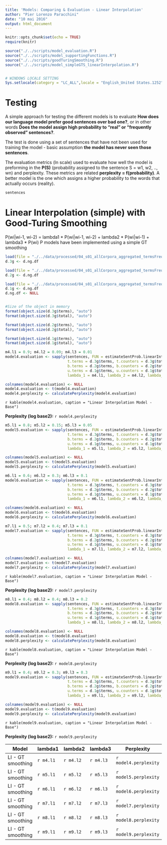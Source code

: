 ```yaml
---
title: 'Models: Comparing & Evaluation - Linear Interpolation'
author: "Pier Lorenzo Paracchini"
date: "10 mai 2016"
output: html_document
---
```


```r
knitr::opts_chunk$set(echo = TRUE)
require(knitr)

source("./../scripts/model_evaluation.R")
source("./../scripts/model_supportingFunctions.R")
source("./../scripts/goodTuringSmoothing.R")
source("./../scripts/model_simpleGTS_linearInterpolation.R")


# WINDOWS LOCALE SETTING
Sys.setlocale(category = "LC_ALL",locale = "English_United States.1252")

```

# Testing

A simple approach for testing the different models is to evaluate  __How does our language model prefer good sentences over bad one?__, or in other words __Does the model assign high probability to "real" or "frequently observed" sentences?__.

The test is done using a set of sentences that have not been used for training the model - basic assumption __the model has never seen those sentences__.

The evaluation metrics (ln scale) used to evaluate how well the model is preforming in the __P(S)__ (probability assigned to the sentence S = w1, w2, .., wn) and perplexity. These metrics are related __perplexity = f(probability)__. A better model is the one which assigns a higher probability to the words that actually occurs (reality).

```r
sentences
```

# Linear Interpolation (simple) with Good-Turing Smoothing

P(wi|wi-1, wi-2) = lambda1 * P(wi|wi-1, wi-2) + lambda2 * P(wi|wi-1) + lambda3 * P(wi)
P models have been implemented using a simple GT smoothing


```r
load(file = "./../data/processed/04_s01_allCorpora_aggregated_termsFrequency.3g.rdata")
d.3g <- d.ng.df

load(file = "./../data/processed/04_s01_allCorpora_aggregated_termsFrequency.2g.rdata")
d.2g <- d.ng.df

load(file = "./../data/processed/04_s01_allCorpora_aggregated_termsFrequency.1g.rdata")
d.1g <- d.ng.df
d.ng.df <- NULL


#Size of the object in memory
format(object.size(d.3g$terms), "auto")
format(object.size(d.3g$total), "auto")

format(object.size(d.2g$terms), "auto")
format(object.size(d.2g$total), "auto")

format(object.size(d.1g$terms), "auto")
format(object.size(d.1g$total), "auto")

```


```r

m4.l1 = 0.9; m4.l2 = 0.09; m4.l3 = 0.01
model4.evaluation <- sapply(sentences, FUN = estimateSentProb.linearInterpolation.model.withGoodTuring.smoothing, 
                            t.terms = d.3g$terms, t.counters = d.3g$total,
                            b.terms = d.2g$terms, b.counters = d.2g$total,
                            u.terms = d.1g$terms, u.counters = d.1g$total,
                            lambda_1 = m4.l1, lambda_2 = m4.l2, lambda_3 = m4.l3)

colnames(model4.evaluation) <- NULL
model4.evaluation <- t(model4.evaluation)
model4.perplexity <- calculatePerplexity(model4.evaluation)
```

`r kable(model4.evaluation, caption = "Linear Interpolation Model - Base")`

__Perplexity (log base2):__ `r model4.perplexity`


```r

m5.l1 = 0.8; m5.l2 = 0.15; m5.l3 = 0.05
model5.evaluation <- sapply(sentences, FUN = estimateSentProb.linearInterpolation.model.withGoodTuring.smoothing, 
                            t.terms = d.3g$terms, t.counters = d.3g$total,
                            b.terms = d.2g$terms, b.counters = d.2g$total,
                            u.terms = d.1g$terms, u.counters = d.1g$total,
                            lambda_1 = m5.l1, lambda_2 = m5.l2, lambda_3 = m5.l3)

colnames(model5.evaluation) <- NULL
model5.evaluation <- t(model5.evaluation)
model5.perplexity <- calculatePerplexity(model5.evaluation)
```

```r

m6.l1 = 0.6; m6.l2 = 0.3; m6.l3 = 0.1
model6.evaluation <- sapply(sentences, FUN = estimateSentProb.linearInterpolation.model.withGoodTuring.smoothing, 
                            t.terms = d.3g$terms, t.counters = d.3g$total,
                            b.terms = d.2g$terms, b.counters = d.2g$total,
                            u.terms = d.1g$terms, u.counters = d.1g$total,
                            lambda_1 = m6.l1, lambda_2 = m6.l2, lambda_3 = m6.l3)

colnames(model6.evaluation) <- NULL
model6.evaluation <- t(model6.evaluation)
model6.perplexity <- calculatePerplexity(model6.evaluation)
```

```r

m7.l1 = 0.5; m7.l2 = 0.4; m7.l3 = 0.1
model7.evaluation <- sapply(sentences, FUN = estimateSentProb.linearInterpolation.model.withGoodTuring.smoothing, 
                            t.terms = d.3g$terms, t.counters = d.3g$total,
                            b.terms = d.2g$terms, b.counters = d.2g$total,
                            u.terms = d.1g$terms, u.counters = d.1g$total,
                            lambda_1 = m7.l1, lambda_2 = m7.l2, lambda_3 = m7.l3)

colnames(model7.evaluation) <- NULL
model7.evaluation <- t(model7.evaluation)
model7.perplexity <- calculatePerplexity(model7.evaluation)
```

`r kable(model7.evaluation, caption = "Linear Interpolation Model - Base")`

__Perplexity (log base2):__ `r model7.perplexity`


```r

m8.l1 = 0.4; m8.l2 = 0.4; m8.l3 = 0.2
model8.evaluation <- sapply(sentences, FUN = estimateSentProb.linearInterpolation.model.withGoodTuring.smoothing, 
                            t.terms = d.3g$terms, t.counters = d.3g$total,
                            b.terms = d.2g$terms, b.counters = d.2g$total,
                            u.terms = d.1g$terms, u.counters = d.1g$total,
                            lambda_1 = m8.l1, lambda_2 = m8.l2, lambda_3 = m8.l3)

colnames(model8.evaluation) <- NULL
model8.evaluation <- t(model8.evaluation)
model8.perplexity <- calculatePerplexity(model8.evaluation)
```

`r kable(model8.evaluation, caption = "Linear Interpolation Model - Base")`

__Perplexity (log base2):__ `r model8.perplexity`

```r

m9.l1 = 0.4; m9.l2 = 0.3; m9.l3 = 0.3
model9.evaluation <- sapply(sentences, FUN = estimateSentProb.linearInterpolation.model.withGoodTuring.smoothing, 
                            t.terms = d.3g$terms, t.counters = d.3g$total,
                            b.terms = d.2g$terms, b.counters = d.2g$total,
                            u.terms = d.1g$terms, u.counters = d.1g$total,
                            lambda_1 = m9.l1, lambda_2 = m9.l2, lambda_3 = m9.l3)

colnames(model9.evaluation) <- NULL
model9.evaluation <- t(model9.evaluation)
model9.perplexity <- calculatePerplexity(model9.evaluation)
```

`r kable(model9.evaluation, caption = "Linear Interpolation Model - Base")`

__Perplexity (log base2):__ `r model9.perplexity`


Model | lambda1 | lambda2 | lambda3 |Perplexity
------------- | -------------| -------------| -------------| -------------
LI - GT smoothing| `r m4.l1` | `r m4.l2` | `r m4.l3` |`r model4.perplexity`
LI - GT smoothing| `r m5.l1` | `r m5.l2` | `r m5.l3` |`r model5.perplexity`
LI - GT smoothing| `r m6.l1` | `r m6.l2` | `r m6.l3` |`r model6.perplexity`
LI - GT smoothing| `r m7.l1` | `r m7.l2` | `r m7.l3` |`r model7.perplexity`
LI - GT smoothing| `r m8.l1` | `r m8.l2` | `r m8.l3` |`r model8.perplexity`
LI - GT smoothing| `r m9.l1` | `r m9.l2` | `r m9.l3` |`r model9.perplexity`